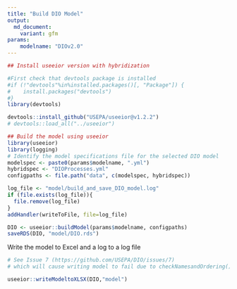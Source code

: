 ```yaml
---
title: "Build DIO Model"
output:
  md_document:
    variant: gfm
params:
    modelname: "DIOv2.0"
---
```



```r


## Install useeior version with hybridization

#First check that devtools package is installed
#if (!"devtools"%in%installed.packages()[, "Package"]) {
#    install.packages("devtools")
#}
library(devtools)

devtools::install_github("USEPA/useeior@v1.2.2")
# devtools::load_all("../useeior")

## Build the model using useeior
library(useeior)
library(logging)
# Identify the model specifications file for the selected DIO model
modelspec <- paste0(params$modelname, ".yml")
hybridspec <- "DIOProcesses.yml"
configpaths <- file.path("data", c(modelspec, hybridspec))

log_file <- "model/build_and_save_DIO_model.log"
if (file.exists(log_file)){
  file.remove(log_file)
}
addHandler(writeToFile, file=log_file)

DIO <- useeior::buildModel(params$modelname, configpaths)
saveRDS(DIO, "model/DIO.rds")

```

Write the model to Excel and a log to a log file

```r
# See Issue 7 (https://github.com/USEPA/DIO/issues/7)
# which will cause writing model to fail due to checkNamesandOrdering()

useeior::writeModeltoXLSX(DIO,"model")
```

